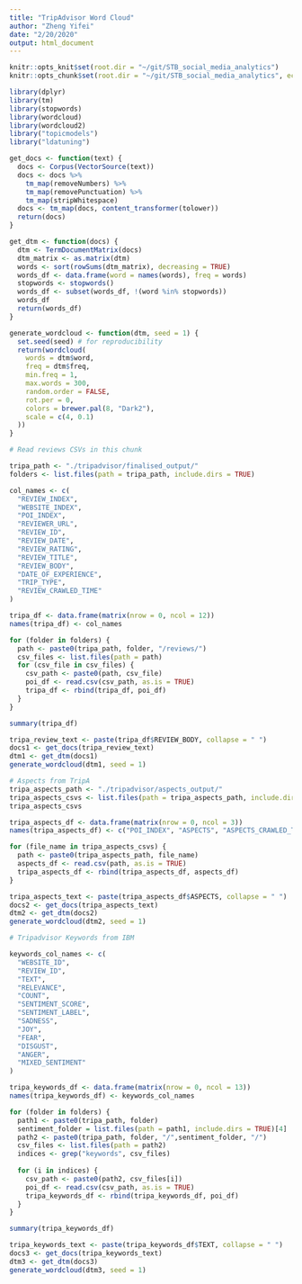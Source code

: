 ```yaml
---
title: "TripAdvisor Word Cloud"
author: "Zheng Yifei"
date: "2/20/2020"
output: html_document
---
```


```r
knitr::opts_knit$set(root.dir = "~/git/STB_social_media_analytics")
knitr::opts_chunk$set(root.dir = "~/git/STB_social_media_analytics", echo = TRUE)
```

```r
library(dplyr)
library(tm)
library(stopwords)
library(wordcloud)
library(wordcloud2)
library("topicmodels")
library("ldatuning")
```

```r
get_docs <- function(text) {
  docs <- Corpus(VectorSource(text))
  docs <- docs %>%
    tm_map(removeNumbers) %>%
    tm_map(removePunctuation) %>%
    tm_map(stripWhitespace)
  docs <- tm_map(docs, content_transformer(tolower))
  return(docs)
}

get_dtm <- function(docs) {
  dtm <- TermDocumentMatrix(docs)
  dtm_matrix <- as.matrix(dtm)
  words <- sort(rowSums(dtm_matrix), decreasing = TRUE)
  words_df <- data.frame(word = names(words), freq = words)
  stopwords <- stopwords()
  words_df <- subset(words_df, !(word %in% stopwords))
  words_df
  return(words_df)
}

generate_wordcloud <- function(dtm, seed = 1) {
  set.seed(seed) # for reproducibility
  return(wordcloud(
    words = dtm$word,
    freq = dtm$freq,
    min.freq = 1,
    max.words = 300,
    random.order = FALSE,
    rot.per = 0,
    colors = brewer.pal(8, "Dark2"),
    scale = c(4, 0.1)
  ))
}
```


```r
# Read reviews CSVs in this chunk

tripa_path <- "./tripadvisor/finalised_output/"
folders <- list.files(path = tripa_path, include.dirs = TRUE)

col_names <- c(
  "REVIEW_INDEX",
  "WEBSITE_INDEX",
  "POI_INDEX",
  "REVIEWER_URL",
  "REVIEW_ID",
  "REVIEW_DATE",
  "REVIEW_RATING",
  "REVIEW_TITLE",
  "REVIEW_BODY",
  "DATE_OF_EXPERIENCE",
  "TRIP_TYPE",
  "REVIEW_CRAWLED_TIME"
)

tripa_df <- data.frame(matrix(nrow = 0, ncol = 12))
names(tripa_df) <- col_names

for (folder in folders) {
  path <- paste0(tripa_path, folder, "/reviews/")
  csv_files <- list.files(path = path)
  for (csv_file in csv_files) {
    csv_path <- paste0(path, csv_file)
    poi_df <- read.csv(csv_path, as.is = TRUE)
    tripa_df <- rbind(tripa_df, poi_df)
  }
}

summary(tripa_df)
```

```r
tripa_review_text <- paste(tripa_df$REVIEW_BODY, collapse = " ")
docs1 <- get_docs(tripa_review_text)
dtm1 <- get_dtm(docs1)
generate_wordcloud(dtm1, seed = 1)
```


```r
# Aspects from TripA
tripa_aspects_path <- "./tripadvisor/aspects_output/"
tripa_aspects_csvs <- list.files(path = tripa_aspects_path, include.dirs = TRUE)[1:3]
tripa_aspects_csvs
```

```r
tripa_aspects_df <- data.frame(matrix(nrow = 0, ncol = 3))
names(tripa_aspects_df) <- c("POI_INDEX", "ASPECTS", "ASPECTS_CRAWLED_TIME")

for (file_name in tripa_aspects_csvs) {
  path <- paste0(tripa_aspects_path, file_name)
  aspects_df <- read.csv(path, as.is = TRUE)
  tripa_aspects_df <- rbind(tripa_aspects_df, aspects_df)
}
```

```r
tripa_aspects_text <- paste(tripa_aspects_df$ASPECTS, collapse = " ")
docs2 <- get_docs(tripa_aspects_text)
dtm2 <- get_dtm(docs2)
generate_wordcloud(dtm2, seed = 1)
```

```r
# Tripadvisor Keywords from IBM

keywords_col_names <- c(
  "WEBSITE_ID", 
  "REVIEW_ID", 
  "TEXT", 
  "RELEVANCE", 
  "COUNT", 
  "SENTIMENT_SCORE", 
  "SENTIMENT_LABEL", 
  "SADNESS", 
  "JOY", 
  "FEAR", 
  "DISGUST", 
  "ANGER", 
  "MIXED_SENTIMENT"
)

tripa_keywords_df <- data.frame(matrix(nrow = 0, ncol = 13))
names(tripa_keywords_df) <- keywords_col_names

for (folder in folders) {
  path1 <- paste0(tripa_path, folder)
  sentiment_folder = list.files(path = path1, include.dirs = TRUE)[4]
  path2 <- paste0(tripa_path, folder, "/",sentiment_folder, "/")
  csv_files <- list.files(path = path2)
  indices <- grep("keywords", csv_files)
  
  for (i in indices) {
    csv_path <- paste0(path2, csv_files[i])
    poi_df <- read.csv(csv_path, as.is = TRUE)
    tripa_keywords_df <- rbind(tripa_keywords_df, poi_df)
  }
}

summary(tripa_keywords_df)
```

```r
tripa_keywords_text <- paste(tripa_keywords_df$TEXT, collapse = " ")
docs3 <- get_docs(tripa_keywords_text)
dtm3 <- get_dtm(docs3)
generate_wordcloud(dtm3, seed = 1)
```


